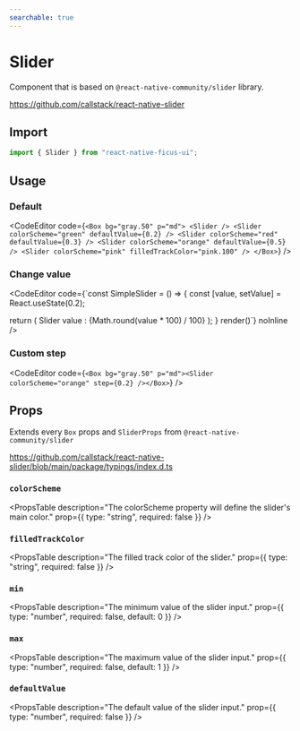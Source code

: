 ```yaml
---
searchable: true
---
```



# Slider

Component that is based on `@react-native-community/slider` library.

https://github.com/callstack/react-native-slider

## Import

```js
import { Slider } from "react-native-ficus-ui";
```

## Usage

### Default

<CodeEditor code={`<Box bg="gray.50" p="md">
  <Slider />
  <Slider colorScheme="green" defaultValue={0.2} />
  <Slider colorScheme="red" defaultValue={0.3} />
  <Slider colorScheme="orange" defaultValue={0.5} />
  <Slider colorScheme="pink" filledTrackColor="pink.100" />
</Box>`} />

### Change value

<CodeEditor code={`const SimpleSlider = () => {
  const [value, setValue] = React.useState(0.2);

  return (
    <Box bg="gray.50" p="md">
      <Text>Slider value : {Math.round(value * 100) / 100}</Text>
      <Slider colorScheme="teal" value={value} onValueChange={setValue} />
    </Box>
  );
}
render(<SimpleSlider />)`} noInline />

### Custom step

<CodeEditor code={`<Box bg="gray.50" p="md"><Slider colorScheme="orange" step={0.2} /></Box>`} />

## Props

Extends every `Box` props and `SliderProps` from `@react-native-community/slider`

https://github.com/callstack/react-native-slider/blob/main/package/typings/index.d.ts

### `colorScheme`
<PropsTable
  description="The colorScheme property will define the slider's main color."
  prop={{ type: "string", required: false }}
/>

### `filledTrackColor`
<PropsTable
  description="The filled track color of the slider."
  prop={{ type: "string", required: false }}
/>

### `min`
<PropsTable
  description="The minimum value of the slider input."
  prop={{ type: "number", required: false, default: 0 }}
/>

### `max`
<PropsTable
  description="The maximum value of the slider input."
  prop={{ type: "number", required: false, default: 1 }}
/>

### `defaultValue`
<PropsTable
  description="The default value of the slider input."
  prop={{ type: "number", required: false }}
/>

